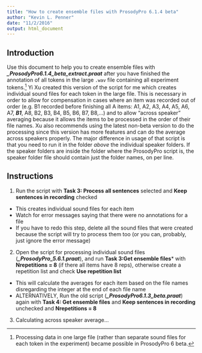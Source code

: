 ```yaml
---
title: "How to create ensemble files with ProsodyPro 6.1.4 beta"
author: "Kevin L. Penner"
date: "11/2/2016"
output: html_document
---
```


## Introduction

Use this document to help you to create ensemble files with ***\_ProsodyPro6.1.4\_beta\_extract.praat*** after you have finished the annotation of all tokens in the large ```.wav``` file containing all experiment tokens.[^1] Yi Xu created this version of the script for me which creates individual sound files for each token in the large file. This is necessary in order to allow for compensation in cases where an item was recorded out of order (e.g. B1 recorded before finishing all A items: A1, A2, A3, A4, A5, A6, A7, ***B1***, A8, B2, B3, B4, B5, B6, B7, B8,…) and to allow "across speaker" averaging because it allows the items to be processed in the order of their file names. Xu also recommends using the latest non-beta version to do the processing since this version has more features and can do the average across speakers properly. The major difference in usage of that script is that you need to run it in the folder *above* the individual speaker folders. If the speaker folders are inside the folder where the ProsodyPro script is, the speaker folder file should contain just the folder names, on per line.


[^1]: Processing data in one large file (rather than separate sound files for each token in the experiment) became possible in ProsodyPro 6 beta.

## Instructions

1. Run the script with **Task 3: Process all sentences** selected and **Keep sentences in recording** checked
  + This creates individual sound files for each item
  + Watch for error messages saying that there were no annotations for a file
  + If you have to redo this step, delete all the sound files that were created because the script will try to process them too (or you can, probably, just ignore the error message)
2. Open the script for processing individual sound files (***\_ProsodyPro\_5.6.1.praat***), and run **Task 3:Get ensemble files*** with **Nrepetitions = 8** (if there all items have 8 reps), otherwise create a repetition list and check **Use repetition list**
  + This will calculate the averages for each item based on the file names disregarding the integer at the end of each file name
  + ALTERNATIVELY, Run the old script (***\_ProsodyPro6.1.3\_beta.praat***) again with **Task 4: Get ensemble files** and **Keep sentences in recording** unchecked and **Nrepetitions = 8**
3. Calculating across speaker average...


